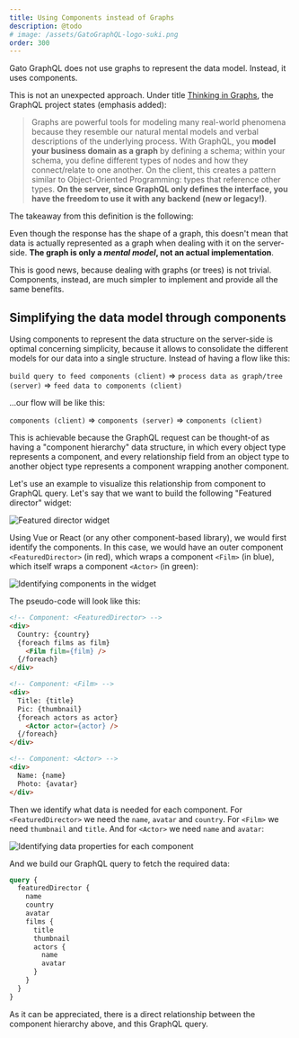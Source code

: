 ```yaml
---
title: Using Components instead of Graphs
description: @todo
# image: /assets/GatoGraphQL-logo-suki.png
order: 300
---
```


Gato GraphQL does not use graphs to represent the data model. Instead, it uses components.

This is not an unexpected approach. Under title [Thinking in Graphs](https://graphql.org/learn/thinking-in-graphs/), the GraphQL project states (emphasis added):

> Graphs are powerful tools for modeling many real-world phenomena because they resemble our natural mental models and verbal descriptions of the underlying process. With GraphQL, you **model your business domain as a graph** by defining a schema; within your schema, you define different types of nodes and how they connect/relate to one another. On the client, this creates a pattern similar to Object-Oriented Programming: types that reference other types. **On the server, since GraphQL only defines the interface, you have the freedom to use it with any backend (new or legacy!)**.

The takeaway from this definition is the following:

Even though the response has the shape of a graph, this doesn't mean that data is actually represented as a graph when dealing with it on the server-side. **The graph is only a _mental model_, not an actual implementation**.

This is good news, because dealing with graphs (or trees) is not trivial. Components, instead, are much simpler to implement and provide all the same benefits.

## Simplifying the data model through components

Using components to represent the data structure on the server-side is optimal concerning simplicity, because it allows to consolidate the different models for our data into a single structure. Instead of having a flow like this:

`build query to feed components (client)` => `process data as graph/tree (server)` => `feed data to components (client)`

...our flow will be like this:

`components (client)` => `components (server)` => `components (client)`

This is achievable because the GraphQL request can be thought-of as having a "component hierarchy" data structure, in which every object type represents a component, and every relationship field from an object type to another object type represents a component wrapping another component.

Let's use an example to visualize this relationship from component to GraphQL query. Let's say that we want to build the following "Featured director" widget:

![Featured director widget](/images/featured-director-widget.jpg)

Using Vue or React (or any other component-based library), we would first identify the components. In this case, we would have an outer component `<FeaturedDirector>` (in red), which wraps a component `<Film>` (in blue), which itself wraps a component `<Actor>` (in green):

![Identifying components in the widget](/images/featured-director-widget-components.jpg)

The pseudo-code will look like this:

```html
<!-- Component: <FeaturedDirector> -->
<div>
  Country: {country}
  {foreach films as film}
    <Film film={film} />
  {/foreach}
</div>

<!-- Component: <Film> -->
<div>
  Title: {title}
  Pic: {thumbnail}
  {foreach actors as actor}
    <Actor actor={actor} />
  {/foreach}
</div>

<!-- Component: <Actor> -->
<div>
  Name: {name}
  Photo: {avatar}
</div>
```

Then we identify what data is needed for each component. For `<FeaturedDirector>` we need the `name`, `avatar` and `country`. For `<Film>` we need `thumbnail` and `title`. And for `<Actor>` we need `name` and `avatar`:

![Identifying data properties for each component](/images/featured-director-widget-data.jpg)

And we build our GraphQL query to fetch the required data:

```graphql
query {
  featuredDirector {
    name
    country
    avatar
    films {
      title
      thumbnail
      actors {
        name
        avatar
      }
    }
  }
}
```

As it can be appreciated, there is a direct relationship between the component hierarchy above, and this GraphQL query.
